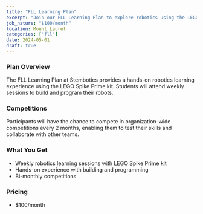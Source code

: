 ```yaml
---
title: "FLL Learning Plan"
excerpt: "Join our FLL Learning Plan to explore robotics using the LEGO Spike Prime kit and compete in FLL competitions."
job_nature: "$100/month"
location: Mount Laurel
categories: ["fll"]
date: 2024-05-01
draft: true
---
```


### Plan Overview

The FLL Learning Plan at Stembotics provides a hands-on robotics learning experience using the LEGO Spike Prime kit. Students will attend weekly sessions to build and program their robots.

### Competitions

Participants will have the chance to compete in organization-wide competitions every 2 months, enabling them to test their skills and collaborate with other teams.

### What You Get

- Weekly robotics learning sessions with LEGO Spike Prime kit
- Hands-on experience with building and programming
- Bi-monthly competitions

### Pricing

- $100/month